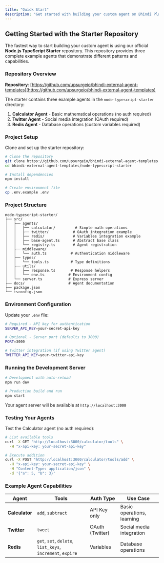 ```yaml
---
title: "Quick Start"
description: "Get started with building your custom agent on Bhindi Platform"
---
```


## Getting Started with the Starter Repository

The fastest way to start building your custom agent is using our official **Node.js TypeScript Starter** repository. This repository provides three complete example agents that demonstrate different patterns and capabilities.

### Repository Overview

**Repository**: [https://github.com/upsurgeio/bhindi-external-agent-templates](https://github.com/upsurgeio/bhindi-external-agent-templates)

The starter contains three example agents in the `node-typescript-starter` directory:

1. **Calculator Agent** - Basic mathematical operations (no auth required)
2. **Twitter Agent** - Social media integration (OAuth required)
3. **Redis Agent** - Database operations (custom variables required)

### Project Setup

Clone and set up the starter repository:

```bash
# Clone the repository
git clone https://github.com/upsurgeio/bhindi-external-agent-templates.git
cd bhindi-external-agent-templates/node-typescript-starter

# Install dependencies
npm install

# Create environment file
cp .env.example .env
```

### Project Structure

```
node-typescript-starter/
├── src/
│   ├── agents/
│   │   ├── calculator/         # Simple math operations
│   │   ├── twitter/           # OAuth integration example
│   │   ├── redis/             # Variables integration example
│   │   ├── base-agent.ts      # Abstract base class
│   │   └── registry.ts        # Agent registration
│   ├── middleware/
│   │   └── auth.ts           # Authentication middleware
│   ├── types/
│   │   └── tools.ts          # Type definitions
│   ├── utils/
│   │   ├── response.ts       # Response helpers
│   │   └── env.ts           # Environment config
│   └── server.ts            # Express server
├── docs/                    # Agent documentation
├── package.json
└── tsconfig.json
```

### Environment Configuration

Update your `.env` file:

```bash
# Required - API key for authentication
SERVER_API_KEY=your-secret-api-key

# Optional - Server port (defaults to 3000)
PORT=3000

# Twitter integration (if using Twitter agent)
TWITTER_API_KEY=your-twitter-api-key
```

### Running the Development Server

```bash
# Development with auto-reload
npm run dev

# Production build and run
npm start
```

Your agent server will be available at `http://localhost:3000`

### Testing Your Agents

Test the Calculator agent (no auth required):

```bash
# List available tools
curl -X GET "http://localhost:3000/calculator/tools" \
  -H "x-api-key: your-secret-api-key"

# Execute addition
curl -X POST "http://localhost:3000/calculator/tools/add" \
  -H "x-api-key: your-secret-api-key" \
  -H "Content-Type: application/json" \
  -d '{"a": 5, "b": 3}'
```

### Example Agent Capabilities

| Agent          | Tools                                                      | Auth Type       | Use Case                   |
| -------------- | ---------------------------------------------------------- | --------------- | -------------------------- |
| **Calculator** | `add`, `subtract`                                          | API Key only    | Basic operations, learning |
| **Twitter**    | `tweet`                                                    | OAuth (Twitter) | Social media integration   |
| **Redis**      | `get`, `set`, `delete`, `list_keys`, `increment`, `expire` | Variables       | Database operations        |
